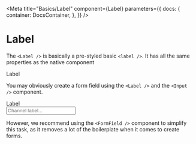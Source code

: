 
<Meta
  title="Basics/Label"
  component={Label}
  parameters={{
    docs: {
      container: DocsContainer,
    },
  }}
/>

# Label

The `<Label />` is basically a pre-styled basic `<label />`. It has all the same properties as the native component

<Preview>
  <Story name="label">
    <Label>Label</Label>
  </Story>
</Preview>

You may obviously create a form field using the `<Label />` and the `<Input />` component.

<Preview>
  <Story name="Assembling a form field">
    <form>
      <Flex flexDirection="column">
        <Box mb={1} ml={2}>
          <Label htmlFor="channel">Label</Label>
        </Box>
        <div>
          <Input id="channel" placeholder="Channel label..." />
        </div>
      </Flex>
    </form>
  </Story>
</Preview>

However, we recommend using the `<FormField />` component to simplify this task, as it removes a lot of the
boilerplate when it comes to create forms.
